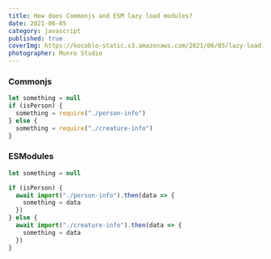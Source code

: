 ```yaml
---
title: How does Commonjs and ESM lazy load modules?
date: 2021-06-05
category: javascript
published: true
coverImg: https://kocoblo-static.s3.amazonaws.com/2021/06/05/lazy-loading-modules/cover-img.jpg
photographer: Munro Studio
---
```


### Commonjs

```js
let something = null
if (isPerson) {
  something = require("./person-info")
} else {
  something = require("./creature-info")
}
```

### ESModules

```js
let something = null

if (isPerson) {
  await import("./person-info").then(data => {
    something = data
  })
} else {
  await import("./creature-info").then(data => {
    something = data
  })
}
```
